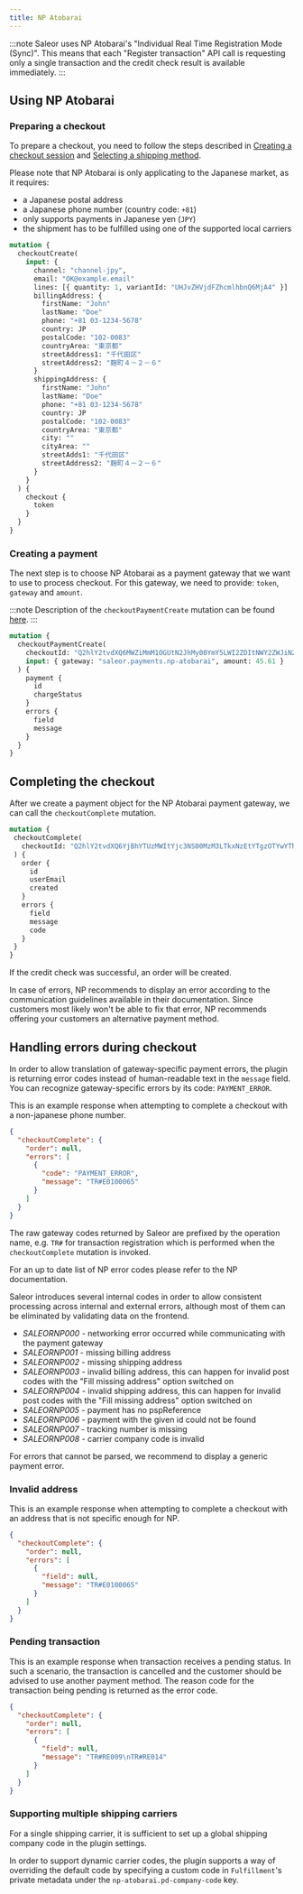 ```yaml
---
title: NP Atobarai
---
```


:::note
Saleor uses NP Atobarai's "Individual Real Time Registration Mode (Sync)". This means that each "Register transaction" API call
is requesting only a single transaction and the credit check result is available immediately.
:::

## Using NP Atobarai

### Preparing a checkout

To prepare a checkout, you need to follow the steps described in
[Creating a checkout session](developer/checkout.mdx#creating-a-checkout-session) and
[Selecting a shipping method](developer/checkout.mdx#selecting-a-shipping-method).

Please note that NP Atobarai is only applicating to the Japanese market, as it requires:
- a Japanese postal address
- a Japanese phone number (country code: `+81`) 
- only supports payments in Japanese yen (`JPY`)
- the shipment has to be fulfilled using one of the supported local carriers

```graphql
mutation {
  checkoutCreate(
    input: {
      channel: "channel-jpy",
      email: "OK@example.email"
      lines: [{ quantity: 1, variantId: "UHJvZHVjdFZhcmlhbnQ6MjA4" }]
      billingAddress: {
        firstName: "John"
        lastName: "Doe"
        phone: "+81 03-1234-5678"
        country: JP
        postalCode: "102-0083"
        countryArea: "東京都"
        streetAddress1: "千代田区"
        streetAddress2: "麹町４－２－６"
      }
      shippingAddress: {
        firstName: "John"
        lastName: "Doe"
        phone: "+81 03-1234-5678"
        country: JP
        postalCode: "102-0083"
        countryArea: "東京都"
        city: ""
        cityArea: ""
        streetAdds1: "千代田区"
        streetAddress2: "麹町４－２－６"
      }
    }
  ) {
    checkout {
      token
    }
  }
}
```

### Creating a payment

The next step is to choose NP Atobarai as a payment gateway that we want to use to process checkout.
For this gateway, we need to provide: `token`, `gateway` and `amount`.

:::note
Description of the `checkoutPaymentCreate` mutation can be found [here](developer/checkout.mdx#selecting-a-payment-method).
:::

```graphql
mutation {
  checkoutPaymentCreate(
    checkoutId: "Q2hlY2tvdXQ6MWZiMmM1OGUtN2JhMy00YmY5LWI2ZDItNWY2ZWJiN2U3ZWJj"
    input: { gateway: "saleor.payments.np-atobarai", amount: 45.61 }
  ) {
    payment {
      id
      chargeStatus
    }
    errors {
      field
      message
    }
  }
}

```

## Completing the checkout
After we create a payment object for the NP Atobarai payment gateway,
we can call the `checkoutComplete` mutation.

 ```graphql
mutation {
  checkoutComplete(
    checkoutId: "Q2hlY2tvdXQ6YjBhYTUzMWItYjc3NS00MzM3LTkxNzEtYTgzOTYwYThjMmVk"
  ) {
    order {
      id
      userEmail
      created
    }
    errors {
      field
      message
      code
    }
  }
}
```

If the credit check was successful, an order will be created.

In case of errors, NP recommends to display an error according to the communication guidelines available in their documentation.
Since customers most likely won't be able to fix that error, NP recommends offering your customers an alternative payment method.

## Handling errors during checkout

In order to allow translation of gateway-specific payment errors, the plugin is returning error codes instead
of human-readable text in the `message` field. You can recognize gateway-specific errors by its code: `PAYMENT_ERROR`.

This is an example response when attempting to complete a checkout with a non-japanese phone number.

```json
{
  "checkoutComplete": {
    "order": null,
    "errors": [
      {
        "code": "PAYMENT_ERROR",
        "message": "TR#E0100065"
      }
    ]
  }
}
```

The raw gateway codes returned by Saleor are prefixed by the operation name, e.g. `TR#` for transaction registration
which is performed when the `checkoutComplete` mutation is invoked.

For an up to date list of NP error codes please refer to the NP documentation.

Saleor introduces several internal codes in order to allow consistent processing across internal and external errors,
although most of them can be eliminated by validating data on the frontend.

- *SALEORNP000* - networking error occurred while communicating with the payment gateway
- *SALEORNP001* - missing billing address
- *SALEORNP002* - missing shipping address
- *SALEORNP003* - invalid billing address, this can happen for invalid post codes with the "Fill missing address" option switched on
- *SALEORNP004* - invalid shipping address, this can happen for invalid post codes with the "Fill missing address" option switched on
- *SALEORNP005* - payment has no pspReference
- *SALEORNP006* - payment with the given id could not be found
- *SALEORNP007* - tracking number is missing
- *SALEORNP008* - carrier company code is invalid

For errors that cannot be parsed, we recommend to display a generic payment error.

### Invalid address

This is an example response when attempting to complete a checkout with an address that is not specific enough for NP.

```json
{
  "checkoutComplete": {
    "order": null,
    "errors": [
      {
        "field": null,
        "message": "TR#E0100065"
      }
    ]
  }
}
```

### Pending transaction

This is an example response when transaction receives a pending status. In such a scenario, the transaction is
cancelled and the customer should be advised to use another payment method. The reason code for the transaction
being pending is returned as the error code.

```json
{
  "checkoutComplete": {
    "order": null,
    "errors": [
      {
        "field": null,
        "message": "TR#RE009\nTR#RE014"
      }
    ]
  }
}
```

### Supporting multiple shipping carriers

For a single shipping carrier, it is sufficient to set up a global shipping company code in the plugin settings.

In order to support dynamic carrier codes, the plugin supports a way of overriding the default code
by specifying a custom code in `Fulfillment`'s private metadata under the `np-atobarai.pd-company-code` key.
